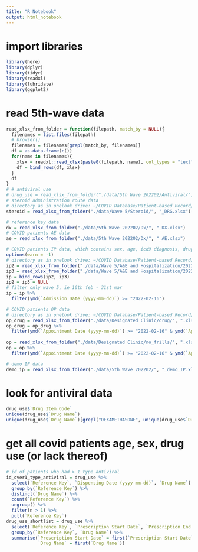 ```yaml
---
title: "R Notebook"
output: html_notebook
---
```


# import libraries

```r
library(here)
library(dplyr)
library(tidyr)
library(readxl)
library(lubridate)
library(ggplot2)
```

# read 5th-wave data

```r
read_xlsx_from_folder = function(filepath, match_by = NULL){
  filenames = list.files(filepath)
  # browser()
  filenames = filenames[grepl(match_by, filenames)]
  df = as.data.frame(c())
  for(name in filenames){
    xlsx = readxl::read_xlsx(paste0(filepath, name), col_types = "text")
    df = bind_rows(df, xlsx)
  }
  df
}
# # antiviral use 
# drug_use = read_xlsx_from_folder("./data/5th Wave 202202/Antiviral/", ".xlsx")
# steroid administration route data
# directory as in onelook drive: ~/COVID Database/Patient-based Record/XLSX (Preferred)/Wave 5/Steroid
steroid = read_xlsx_from_folder("./data/Wave 5/Steroid/", "_DRG.xlsx")

# reference key data
dx = read_xlsx_from_folder("./data/5th Wave 202202/Dx/", "_DX.xlsx")
# COVID patients AE data
ae = read_xlsx_from_folder("./data/5th Wave 202202/Dx/", "_AE.xlsx")

# COVID patients IP data, which contains sex, age, icd9 diagnosis, drug use, death and length of stay data
options(warn = -1)
# directory as in onelook drive: ~/COVID Database/Patient-based Record/XLSX (Preferred)/Wave 5
ip2 = read_xlsx_from_folder("./data/Wave 5/A&E and Hospitalization/202202/Dx/", "_IP.xlsx")
ip3 = read_xlsx_from_folder("./data/Wave 5/A&E and Hospitalization/202203/Dx/", "_IP.xlsx")
ip = bind_rows(ip2, ip3)
ip2 = ip3 = NULL
# filter only wave 5, ie 16th feb - 31st mar
ip = ip %>% 
  filter(ymd(`Admission Date (yyyy-mm-dd)`) >= "2022-02-16")

# COVID patients OP data
# directory as in onelook drive: ~/COVID Database/Patient-based Record/Designated Clinic
op_drug = read_xlsx_from_folder("./data/Designated Clinic/drug/", ".xlsx")
op_drug = op_drug %>%
  filter(ymd(`Appointment Date (yyyy-mm-dd)`) >= "2022-02-16" & ymd(`Appointment Date (yyyy-mm-dd)`) <= "2022-03-31")
  
op = read_xlsx_from_folder("./data/Designated Clinic/no_frills/", ".xlsx")
op = op %>%
  filter(ymd(`Appointment Date (yyyy-mm-dd)`) >= "2022-02-16" & ymd(`Appointment Date (yyyy-mm-dd)`) <= "2022-03-31")

# demo IP data
demo_ip = read_xlsx_from_folder("./data/5th Wave 202202/", "_demo_IP.xlsx")
```

# look for antiviral data

```r
drug_use$`Drug Item Code`
unique(drug_use$`Drug Name`)
unique(drug_use$`Drug Name`)[grepl("DEXAMETHASONE", unique(drug_use$`Drug Name`))]
```


# get all covid patients age, sex, drug use (or lack thereof)

```r
# id of patients who had > 1 type antiviral
id_over1_type_antiviral = drug_use %>% 
  select(`Reference Key`, `Dispensing Date (yyyy-mm-dd)`, `Drug Name`) %>% 
  group_by(`Reference Key`) %>%
  distinct(`Drug Name`) %>%
  count(`Reference Key`) %>%
  ungroup() %>%
  filter(n > 1) %>% 
  pull(`Reference Key`)
drug_use_shortlist = drug_use %>% 
  select(`Reference Key`, `Prescription Start Date`, `Prescription End Date`, `Drug Name`) %>%
  group_by(`Reference Key`, `Drug Name`) %>%
  summarise(`Prescription Start Date` = first(`Prescription Start Date`),
            `Drug Name` = first(`Drug Name`))
```





